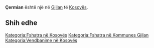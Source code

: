 {{Fshat në 
 | Emri                = Çermian
 | EmriAlt                = 
 | NAME_SHORT_FORM=      
 | NAME_GENERIC=      
 | NAME_SORT_NAME_RO=      CERMIAN
 | FULL_NAME_RO = Çermian
 | FULL_NAME_ND_RO=Cermian
 | SORT_NAME_RG=CERMIAN
 | FULL_NAME_RG=Çermian
 | FULL_NAME_ND_RG=Cermian
 | SRP_NAME_SHORT_FORM=      
 | SRP_NAME_GENERIC=      
 | SRP_NAME_SORT_NAME_RO=      
 | SRP_FULL_NAME_RO = 
 | SRP_FULL_NAME_ND_RO=
 | SRP_SORT_NAME_RG=
 | SRP_FULL_NAME_RG=
 | SRP_FULL_NAME_ND_RG=
 | Emri (Rasa dhanore) = 
 | Figura              = 
 | Shteti              = Kosovo
 | Komuna              = Gjilan
 | Kodi postar         = 
 | Sipërfaqja          = 

 | Popullsia           = 

 | Regj. i popullsisë  = 
 | Dend. e popullsisë  = 
 | Faqja zyrtare       = 
 <!--- Koordinatat ----> 
 | Gjerësia            = 42.4725
 | Gjatësia            = 20.476389
 | Lartësia            = 
}}
'''Çermian''' është një [[]] në [[Gjilan]] të [[Kosovës]].

<!-- == Gjeografia == -->
<!-- == Historia == -->
<!-- == Demografia == -->
== Shih edhe ==
{{Komuna Gjilan}}
{{Kosovo-Administrata-Cung}}

[[Kategoria:Fshatra në Kosovës]]
[[Kategoria:Fshatra në Kommunes Gjilan]]
[[Kategoria:Vendbanime në Kosovës]]